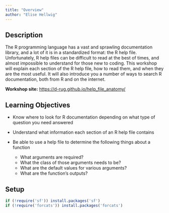 ```yaml
---
title: "Overview"
author: "Elise Hellwig"
---
```



## Description

The R programming language has a vast and sprawling documentation library, and
a lot of it is in a standardized format: the R help file. Unfortunately, R help 
files can be difficult to read at the best of times, and almost impossible to
understand for those new to coding. This workshop will explain each section 
of the R help file, how to read them, and when they are the most useful. It 
will also introduce you a number of ways to search R documentation, both from R
and on the internet.


**Workshop site:** [https://d-rug.github.io/help_file_anatomy/][anatomy]

[anatomy]: https://d-rug.github.io/help_file_anatomy/

## Learning Objectives 

  * Know where to look for R documentation depending on what type of question 
  you need answered
  
  * Understand what information each section of an R help file contains 
  
  * Be able to use a help file to determine the following things about a
  function 
    * What arguments are required?
    * What the class of those arguments needs to be?
    * What are the default values for various arguments?
    * What are the function's outputs?
  
## Setup

```r

if (!require('sf')) install.packages('sf')
if (!require('forcats')) install.packages('forcats')


```


